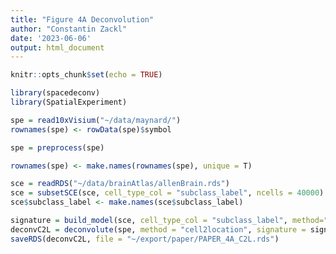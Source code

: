 ```yaml
---
title: "Figure 4A Deconvolution"
author: "Constantin Zackl"
date: '2023-06-06'
output: html_document
---
```


```r
knitr::opts_chunk$set(echo = TRUE)
```

```r
library(spacedeconv)
library(SpatialExperiment)
```

```r
spe = read10xVisium("~/data/maynard/")
rownames(spe) <- rowData(spe)$symbol

spe = preprocess(spe)

rownames(spe) <- make.names(rownames(spe), unique = T)
```

```r
sce = readRDS("~/data/brainAtlas/allenBrain.rds")
sce = subsetSCE(sce, cell_type_col = "subclass_label", ncells = 40000) 
sce$subclass_label <- make.names(sce$subclass_label)
```

```r
signature = build_model(sce, cell_type_col = "subclass_label", method="cell2location", epochs = 250, batch_id_col = "external_donor_name_label", gpu = T, assay_sc = "counts")
deconvC2L = deconvolute(spe, method = "cell2location", signature = signature, epochs = 30000, gpu=T, assay_sc = "counts", assay_sp = "counts")
saveRDS(deconvC2L, file = "~/export/paper/PAPER_4A_C2L.rds")
```